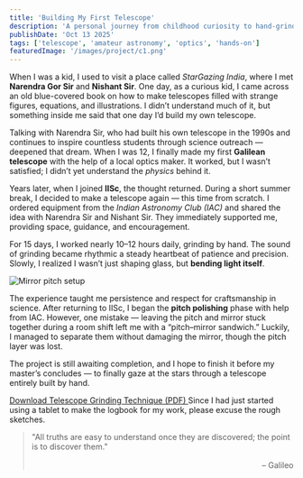 ```yaml
---
title: 'Building My First Telescope'
description: 'A personal journey from childhood curiosity to hand-grinding a mirror and understanding the art of shaping light.'
publishDate: 'Oct 13 2025'
tags: ['telescope', 'amateur astronomy', 'optics', 'hands-on']
featuredImage: '/images/project/c1.png'
---
```


When I was a kid, I used to visit a place called *StarGazing India*, where I met **Narendra Gor Sir** and **Nishant Sir**. One day, as a curious kid, I came across an old blue-covered book on how to make telescopes filled with strange figures, equations, and illustrations. I didn’t understand much of it, but something inside me said that one day I’d build my own telescope.

Talking with Narendra Sir, who had built his own telescope in the 1990s and continues to inspire countless students through science outreach — deepened that dream. When I was 12, I finally made my first **Galilean telescope** with the help of a local optics maker. It worked, but I wasn’t satisfied; I didn’t yet understand the *physics* behind it.

Years later, when I joined **IISc**, the thought returned. During a short summer break, I decided to make a telescope again — this time from scratch. I ordered equipment from the *Indian Astronomy Club (IAC)* and shared the idea with Narendra Sir and Nishant Sir. They immediately supported me, providing space, guidance, and encouragement.  

For 15 days, I worked nearly 10–12 hours daily, grinding by hand. The sound of grinding became rhythmic a steady heartbeat of patience and precision. Slowly, I realized I wasn’t just shaping glass, but **bending light itself**.

![Mirror pitch setup](/images/project/pitch.jpeg)

The experience taught me persistence and respect for craftsmanship in science. After returning to IISc, I began the **pitch polishing** phase with help from IAC. However, one mistake — leaving the pitch and mirror stuck together during a room shift left me with a “pitch–mirror sandwich.” Luckily, I managed to separate them without damaging the mirror, though the pitch layer was lost.  

The project is still awaiting completion, and I hope to finish it before my master’s concludes — to finally gaze at the stars through a telescope entirely built by hand.

<a href="/images/project/Telescope_Grinding_Technique.pdf" class="button-small" target="_blank" rel="noopener noreferrer">
  Download Telescope Grinding Technique (PDF)
</a>
Since I had just started using a tablet to make the logbook for my work, please excuse the rough sketches.
<br/>


<blockquote class="clean-quote">
  "All truths are easy to understand once they are discovered; the point is to discover them."
  <p style="text-align: right; font-style: normal; margin-top: 1rem;">– Galileo</p>
</blockquote>
